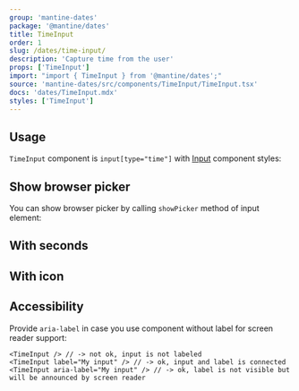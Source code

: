 ```yaml
---
group: 'mantine-dates'
package: '@mantine/dates'
title: TimeInput
order: 1
slug: /dates/time-input/
description: 'Capture time from the user'
props: ['TimeInput']
import: "import { TimeInput } from '@mantine/dates';"
source: 'mantine-dates/src/components/TimeInput/TimeInput.tsx'
docs: 'dates/TimeInput.mdx'
styles: ['TimeInput']
---
```



## Usage

`TimeInput` component is `input[type="time"]` with [Input](/core/input/) component styles:

<Demo data={TimeInputDemos.configurator} />

## Show browser picker

You can show browser picker by calling `showPicker` method of input element:

<Demo data={TimeInputDemos.picker} />

## With seconds

<Demo data={TimeInputDemos.withSeconds} />

## With icon

<Demo data={TimeInputDemos.icon} />

## Accessibility

Provide `aria-label` in case you use component without label for screen reader support:

```tsx
<TimeInput /> // -> not ok, input is not labeled
<TimeInput label="My input" /> // -> ok, input and label is connected
<TimeInput aria-label="My input" /> // -> ok, label is not visible but will be announced by screen reader
```

